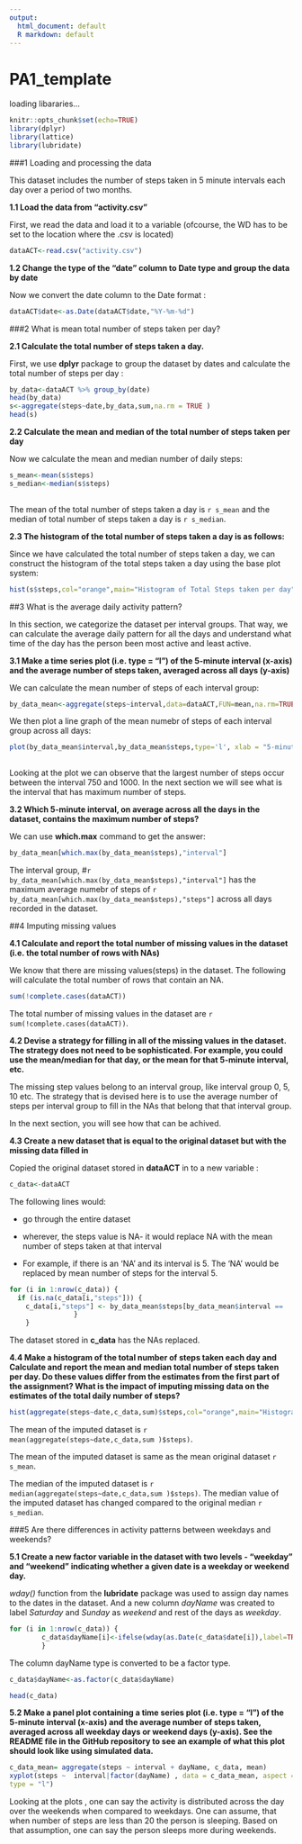 ---
output:
  html_document: default
  R markdown: default
---
PA1_template 
===============================
loading libararies...
```{r setup}
knitr::opts_chunk$set(echo=TRUE)
library(dplyr)
library(lattice)
library(lubridate)
```

###1 Loading and processing the data

This dataset includes the number of steps taken in 5 minute intervals each day over a period of two months.
 
 **1.1 Load the data from "activity.csv"**
 
 First, we read the data and load it to a variable (ofcourse, the WD has to be set to the location where the .csv is located)
 
```{r}
dataACT<-read.csv("activity.csv")
```

 **1.2 Change the type of the "date" column to Date type and group the data by date**
 
 Now we convert the date column to the Date format :
```{r}
dataACT$date<-as.Date(dataACT$date,"%Y-%m-%d")

```



###2 What is mean total number of steps taken per day?

 **2.1 Calculate the total number of steps taken a day.**
 
 First, we use **dplyr** package to group the dataset by dates and calculate the total number of steps per day :
```{r }
by_data<-dataACT %>% group_by(date)
head(by_data)
s<-aggregate(steps~date,by_data,sum,na.rm = TRUE )
head(s)
```


**2.2 Calculate the mean and median of the total number of steps taken per day**
 
 Now we calculate the mean and median number of daily steps:
 
```{r}
s_mean<-mean(s$steps)
s_median<-median(s$steps)
        
```


The mean of the total number of steps taken a day is `r s_mean` and the median of total number of steps taken a day is `r s_median`.


 **2.3 The histogram of the total number of steps taken a day is as follows:**
 
 Since we have calculated the total number of steps taken a day, we can construct the histogram of the total steps taken a day using the base plot system:
 
```{r}
hist(s$steps,col="orange",main="Histogram of Total Steps taken per day",xlab="Total Steps taken per day",cex.axis=1,cex.lab = 1)
```



##3 What is the average daily activity pattern?

In this section, we categorize the dataset per interval groups. That way, we can calculate the average daily pattern for all the days and understand what time of the day has the person been most active and least active.



**3.1 Make a time series plot (i.e. type = "l") of the 5-minute interval (x-axis) and the average number of steps taken, averaged across all days (y-axis)**

We can calculate the mean number of steps of each interval group:

```{r}
by_data_mean<-aggregate(steps~interval,data=dataACT,FUN=mean,na.rm=TRUE)
```

We then plot a line graph of the mean numebr of steps of each interval group across all days:

```{r}
plot(by_data_mean$interval,by_data_mean$steps,type='l', xlab = "5-minute Time Intervals ", ylab = "Mean number of steps ", main = "Average number of steps taken per interval group",  col = "brown")
        
```

Looking at the plot we can observe that the largest number of steps occur between the interval 750 and 1000. In the next section we will see what is the interval that has maximum number of steps.





**3.2 Which 5-minute interval, on average across all the days in the dataset, contains the maximum number of steps?**

We can use **which.max** command to get the answer:
```{r}
by_data_mean[which.max(by_data_mean$steps),"interval"]
```

The interval group, #`r by_data_mean[which.max(by_data_mean$steps),"interval"]` has the maximum average numebr of steps of `r by_data_mean[which.max(by_data_mean$steps),"steps"]` across all days recorded in the dataset.



##4 Imputing missing values

**4.1 Calculate and report the total number of missing values in the dataset (i.e. the total number of rows with NAs)**

We know that there are missing values(steps) in the dataset. The following will calculate the total number of rows that contain an NA.

```{r}
sum(!complete.cases(dataACT))
```

The total number of missing values in the dataset are `r sum(!complete.cases(dataACT))`.



**4.2 Devise a strategy for filling in all of the missing values in the dataset. The strategy does not need to be sophisticated. For example, you could use the mean/median for that day, or the mean for that 5-minute interval, etc.**

The missing step values belong to an interval group, like interval group 0, 5, 10 etc. The strategy that is devised here is to use the average number of steps per interval group to fill in the NAs that belong that that interval group. 

In the next section, you will see how that can be achived.
        
        
        
**4.3 Create a new dataset that is equal to the original dataset but with the missing data filled in**

Copied the original dataset stored in **dataACT** in to a new variable :


```{r}
c_data<-dataACT
```



The following lines would:

- go through the entire dataset

- wherever, the steps value is NA- it would replace NA with the mean number of steps taken at that interval

-    For example, if there is an 'NA' and its interval is 5. The 'NA' would be replaced by mean number of steps for the interval 5.



```{r}
for (i in 1:nrow(c_data)) {
  if (is.na(c_data[i,"steps"])) {
    c_data[i,"steps"] <- by_data_mean$steps[by_data_mean$interval ==    c_data$interval[i]]
                }
    }

```


The dataset stored in **c_data** has the NAs replaced.

**4.4 Make a histogram of the total number of steps taken each day and Calculate and report the mean and median total number of steps taken per day. Do these values differ from the estimates from the first part of the assignment? What is the impact of imputing missing data on the estimates of the total daily number of steps?**



```{r}
hist(aggregate(steps~date,c_data,sum)$steps,col="orange",main="Histogram of Total Steps taken per day (on the imputed dataset)",xlab="Total Steps taken per day",cex.axis=1,cex.lab = 1)
```



The mean of the imputed dataset is `r mean(aggregate(steps~date,c_data,sum )$steps)`. 

The mean of the imputed dataset is same as the mean original dataset `r s_mean`.

The median of the imputed dataset is `r median(aggregate(steps~date,c_data,sum )$steps)`. The median value of the imputed dataset has changed compared to the original  median `r s_median`.





###5 Are there differences in activity patterns between weekdays and weekends?

**5.1 Create a new factor variable in the dataset with two levels - "weekday" and "weekend" indicating whether a given date is a weekday or weekend day.**


*wday()* function from the **lubridate** package was used to assign day names to the dates in the dataset. And a new column *dayName* was created to label *Saturday* and *Sunday*  as *weekend* and rest of the days as *weekday*. 



```{r}
for (i in 1:nrow(c_data)) {
        c_data$dayName[i]<-ifelse(wday(as.Date(c_data$date[i]),label=TRUE) %in% c("Sat","Sun"),"weekend","weekday")
        }
```



The column dayName type is converted to be a factor type.



```{r}
c_data$dayName<-as.factor(c_data$dayName)

head(c_data)

```



**5.2 Make a panel plot containing a time series plot (i.e. type = "l") of the 5-minute interval (x-axis) and the average number of steps taken, averaged across all weekday days or weekend days (y-axis). See the README file in the GitHub repository to see an example of what this plot should look like using simulated data.**


```{r}
c_data_mean= aggregate(steps ~ interval + dayName, c_data, mean)
xyplot(steps ~  interval|factor(dayName) , data = c_data_mean, aspect =1/2,
type = "l")
```

Looking at the plots , one can say the activity is distributed across the day over the weekends when compared to weekdays. One can assume, that when number of steps are less than 20 the person is sleeping. Based on that assumption, one can say the person sleeps more during weekends.